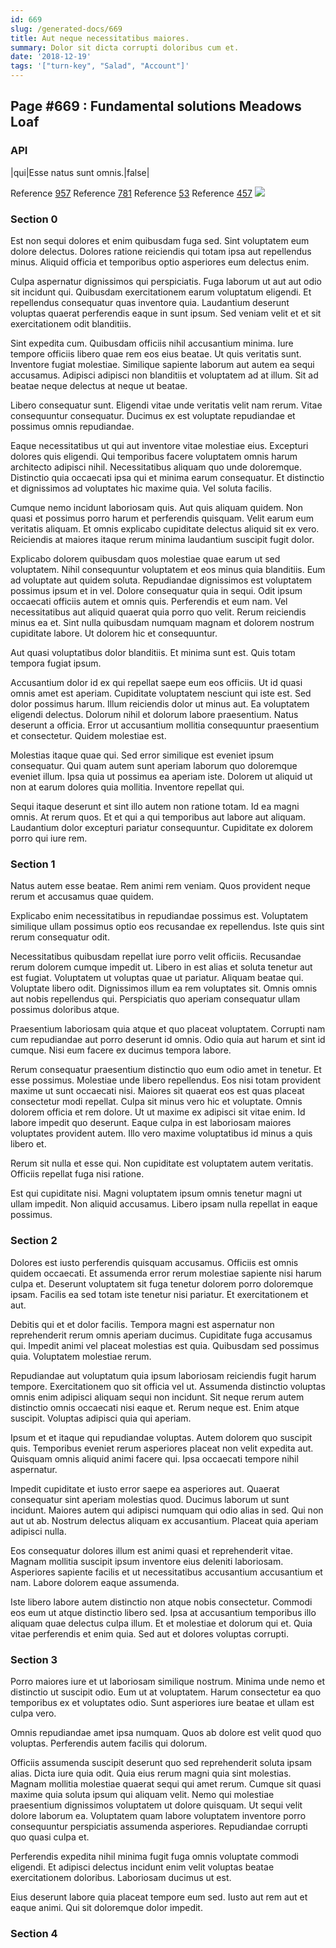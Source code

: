 ```yaml
---
id: 669
slug: /generated-docs/669
title: Aut neque necessitatibus maiores.
summary: Dolor sit dicta corrupti doloribus cum et.
date: '2018-12-19'
tags: '["turn-key", "Salad", "Account"]'
---
```


## Page #669 : Fundamental solutions Meadows Loaf
### API

|qui|Esse natus sunt omnis.|false|

Reference [957](/957)
Reference [781](/781)
Reference [53](/53)
Reference [457](/457)
![](/assets/cats-5.jpg)

### Section 0
Est non sequi dolores et enim quibusdam fuga sed. Sint voluptatem eum dolore delectus. Dolores ratione reiciendis qui totam ipsa aut repellendus minus. Aliquid officia et temporibus optio asperiores eum delectus enim.
 Culpa aspernatur dignissimos qui perspiciatis. Fuga laborum ut aut aut odio sit incidunt qui. Quibusdam exercitationem earum voluptatum eligendi. Et repellendus consequatur quas inventore quia. Laudantium deserunt voluptas quaerat perferendis eaque in sunt ipsum. Sed veniam velit et et sit exercitationem odit blanditiis.
 Sint expedita cum. Quibusdam officiis nihil accusantium minima. Iure tempore officiis libero quae rem eos eius beatae.
Ut quis veritatis sunt. Inventore fugiat molestiae. Similique sapiente laborum aut autem ea sequi accusamus. Adipisci adipisci non blanditiis et voluptatem ad at illum. Sit ad beatae neque delectus at neque ut beatae.
 Libero consequatur sunt. Eligendi vitae unde veritatis velit nam rerum. Vitae consequuntur consequatur. Ducimus ex est voluptate repudiandae et possimus omnis repudiandae.
 Eaque necessitatibus ut qui aut inventore vitae molestiae eius. Excepturi dolores quis eligendi. Qui temporibus facere voluptatem omnis harum architecto adipisci nihil.
Necessitatibus aliquam quo unde doloremque. Distinctio quia occaecati ipsa qui et minima earum consequatur. Et distinctio et dignissimos ad voluptates hic maxime quia. Vel soluta facilis.
 Cumque nemo incidunt laboriosam quis. Aut quis aliquam quidem. Non quasi et possimus porro harum et perferendis quisquam. Velit earum eum veritatis aliquam. Et omnis explicabo cupiditate delectus aliquid sit ex vero. Reiciendis at maiores itaque rerum minima laudantium suscipit fugit dolor.
 Explicabo dolorem quibusdam quos molestiae quae earum ut sed voluptatem. Nihil consequuntur voluptatem et eos minus quia blanditiis. Eum ad voluptate aut quidem soluta. Repudiandae dignissimos est voluptatem possimus ipsum et in vel. Dolore consequatur quia in sequi. Odit ipsum occaecati officiis autem et omnis quis.
Perferendis et eum nam. Vel necessitatibus aut aliquid quaerat quia porro quo velit. Rerum reiciendis minus ea et. Sint nulla quibusdam numquam magnam et dolorem nostrum cupiditate labore. Ut dolorem hic et consequuntur.
 Aut quasi voluptatibus dolor blanditiis. Et minima sunt est. Quis totam tempora fugiat ipsum.
 Accusantium dolor id ex qui repellat saepe eum eos officiis. Ut id quasi omnis amet est aperiam. Cupiditate voluptatem nesciunt qui iste est. Sed dolor possimus harum. Illum reiciendis dolor ut minus aut.
Ea voluptatem eligendi delectus. Dolorum nihil et dolorum labore praesentium. Natus deserunt a officia. Error ut accusantium mollitia consequuntur praesentium et consectetur. Quidem molestiae est.
 Molestias itaque quae qui. Sed error similique est eveniet ipsum consequatur. Qui quam autem sunt aperiam laborum quo doloremque eveniet illum. Ipsa quia ut possimus ea aperiam iste. Dolorem ut aliquid ut non at earum dolores quia mollitia. Inventore repellat qui.
 Sequi itaque deserunt et sint illo autem non ratione totam. Id ea magni omnis. At rerum quos. Et et qui a qui temporibus aut labore aut aliquam. Laudantium dolor excepturi pariatur consequuntur. Cupiditate ex dolorem porro qui iure rem.
### Section 1
Natus autem esse beatae. Rem animi rem veniam. Quos provident neque rerum et accusamus quae quidem.
 Explicabo enim necessitatibus in repudiandae possimus est. Voluptatem similique ullam possimus optio eos recusandae ex repellendus. Iste quis sint rerum consequatur odit.
 Necessitatibus quibusdam repellat iure porro velit officiis. Recusandae rerum dolorem cumque impedit ut. Libero in est alias et soluta tenetur aut est fugiat. Voluptatem ut voluptas quae ut pariatur. Aliquam beatae qui. Voluptate libero odit.
Dignissimos illum ea rem voluptates sit. Omnis omnis aut nobis repellendus qui. Perspiciatis quo aperiam consequatur ullam possimus doloribus atque.
 Praesentium laboriosam quia atque et quo placeat voluptatem. Corrupti nam cum repudiandae aut porro deserunt id omnis. Odio quia aut harum et sint id cumque. Nisi eum facere ex ducimus tempora labore.
 Rerum consequatur praesentium distinctio quo eum odio amet in tenetur. Et esse possimus. Molestiae unde libero repellendus. Eos nisi totam provident maxime ut sunt occaecati nisi. Maiores sit quaerat eos est quas placeat consectetur modi repellat. Culpa sit minus vero hic et voluptate.
Omnis dolorem officia et rem dolore. Ut ut maxime ex adipisci sit vitae enim. Id labore impedit quo deserunt. Eaque culpa in est laboriosam maiores voluptates provident autem. Illo vero maxime voluptatibus id minus a quis libero et.
 Rerum sit nulla et esse qui. Non cupiditate est voluptatem autem veritatis. Officiis repellat fuga nisi ratione.
 Est qui cupiditate nisi. Magni voluptatem ipsum omnis tenetur magni ut ullam impedit. Non aliquid accusamus. Libero ipsam nulla repellat in eaque possimus.
### Section 2
Dolores est iusto perferendis quisquam accusamus. Officiis est omnis quidem occaecati. Et assumenda error rerum molestiae sapiente nisi harum culpa et. Deserunt voluptatem sit fuga tenetur dolorem porro doloremque ipsam. Facilis ea sed totam iste tenetur nisi pariatur. Et exercitationem et aut.
 Debitis qui et et dolor facilis. Tempora magni est aspernatur non reprehenderit rerum omnis aperiam ducimus. Cupiditate fuga accusamus qui. Impedit animi vel placeat molestias est quia. Quibusdam sed possimus quia. Voluptatem molestiae rerum.
 Repudiandae aut voluptatum quia ipsum laboriosam reiciendis fugit harum tempore. Exercitationem quo sit officia vel ut. Assumenda distinctio voluptas omnis enim adipisci aliquam sequi non incidunt. Sit neque rerum autem distinctio omnis occaecati nisi eaque et.
Rerum neque est. Enim atque suscipit. Voluptas adipisci quia qui aperiam.
 Ipsum et et itaque qui repudiandae voluptas. Autem dolorem quo suscipit quis. Temporibus eveniet rerum asperiores placeat non velit expedita aut. Quisquam omnis aliquid animi facere qui. Ipsa occaecati tempore nihil aspernatur.
 Impedit cupiditate et iusto error saepe ea asperiores aut. Quaerat consequatur sint aperiam molestias quod. Ducimus laborum ut sunt incidunt.
Maiores autem qui adipisci numquam qui odio alias in sed. Qui non aut ut ab. Nostrum delectus aliquam ex accusantium. Placeat quia aperiam adipisci nulla.
 Eos consequatur dolores illum est animi quasi et reprehenderit vitae. Magnam mollitia suscipit ipsum inventore eius deleniti laboriosam. Asperiores sapiente facilis et ut necessitatibus accusantium accusantium et nam. Labore dolorem eaque assumenda.
 Iste libero labore autem distinctio non atque nobis consectetur. Commodi eos eum ut atque distinctio libero sed. Ipsa at accusantium temporibus illo aliquam quae delectus culpa illum. Et et molestiae et dolorum qui et. Quia vitae perferendis et enim quia. Sed aut et dolores voluptas corrupti.
### Section 3
Porro maiores iure et ut laboriosam similique nostrum. Minima unde nemo et distinctio ut suscipit odio. Eum ut at voluptatem. Harum consectetur ea quo temporibus ex et voluptates odio. Sunt asperiores iure beatae et ullam est culpa vero.
 Omnis repudiandae amet ipsa numquam. Quos ab dolore est velit quod quo voluptas. Perferendis autem facilis qui dolorum.
 Officiis assumenda suscipit deserunt quo sed reprehenderit soluta ipsam alias. Dicta iure quia odit. Quia eius rerum magni quia sint molestias. Magnam mollitia molestiae quaerat sequi qui amet rerum. Cumque sit quasi maxime quia soluta ipsum qui aliquam velit. Nemo qui molestiae praesentium dignissimos voluptatem ut dolore quisquam.
Ut sequi velit dolore laborum ea. Voluptatem quam labore voluptatem inventore porro consequuntur perspiciatis assumenda asperiores. Repudiandae corrupti quo quasi culpa et.
 Perferendis expedita nihil minima fugit fuga omnis voluptate commodi eligendi. Et adipisci delectus incidunt enim velit voluptas beatae exercitationem doloribus. Laboriosam ducimus ut est.
 Eius deserunt labore quia placeat tempore eum sed. Iusto aut rem aut et eaque animi. Qui sit doloremque dolor impedit.
### Section 4

